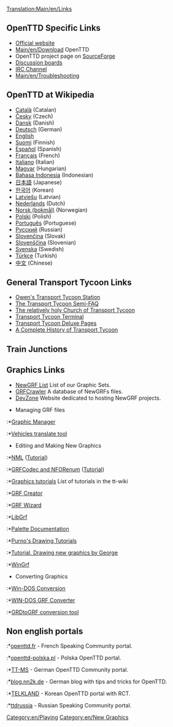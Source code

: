 [[Translation:Main/en/Links]]{{en/-}}{{en/Table of contents}}

==OpenTTD Specific Links==
*[http://www.openttd.org Official website]
*[[Main/en/Download]] OpenTTD
*OpenTTD project page on [http://sourceforge.net/projects/openttd SourceForge]
*[http://www.tt-forums.net/viewforum.php?f=55 Discussion boards]
*[irc://irc.oftc.net/openttd IRC Channel]
*[[Main/en/Troubleshooting]]

==OpenTTD at Wikipedia==
*[http://ca.wikipedia.org/wiki/OpenTTD Català] (Catalan)
*[http://cs.wikipedia.org/wiki/OpenTTD Česky] (Czech)
*[http://da.wikipedia.org/wiki/OpenTTD Dansk] (Danish)
*[http://de.wikipedia.org/wiki/OpenTTD Deutsch] (German)
*[http://en.wikipedia.org/wiki/OpenTTD English]
*[http://fi.wikipedia.org/wiki/OpenTTD Suomi] (Finnish)
*[http://es.wikipedia.org/wiki/OpenTTD Español] (Spanish)
*[http://fr.wikipedia.org/wiki/OpenTTD Français] (French)
*[http://it.wikipedia.org/wiki/Transport_Tycoon Italiano] (Italian)
*[http://hu.wikipedia.org/wiki/OpenTTD Magyar] (Hungarian)
*[http://id.wikipedia.org/wiki/OpenTTD Bahasa Indonesia] (Indonesian)
*[http://ja.wikipedia.org/wiki/OpenTTD 日本語] (Japanese)
*[http://ko.wikipedia.org/wiki/OpenTTD 한국어] (Korean)
*[http://lv.wikipedia.org/wiki/OpenTTD Latviešu] (Latvian)
*[http://nl.wikipedia.org/wiki/OpenTTD Nederlands] (Dutch)
*[http://no.wikipedia.org/wiki/OpenTTD Norsk (bokmål)] (Norwegian)
*[http://pl.wikipedia.org/wiki/OpenTTD Polski] (Polish)
*[http://pt.wikipedia.org/wiki/OpenTTD Português] (Portuguese)
*[http://ru.wikipedia.org/wiki/OpenTTD Русский] (Russian)
*[http://sk.wikipedia.org/wiki/OpenTTD Slovenčina] (Slovak)
*[http://sl.wikipedia.org/wiki/OpenTTD Slovenščina] (Slovenian)
*[http://sv.wikipedia.org/wiki/OpenTTD Svenska] (Swedish)
*[http://tr.wikipedia.org/wiki/OpenTTD Türkçe] (Turkish)
*[http://zh.wikipedia.org/wiki/OpenTTD 中文] (Chinese)

==General Transport Tycoon Links==
*[http://www.transporttycoon.net/ Owen's Transport Tycoon Station]
*[http://i-want-a-website.com/about-tt/ The Transport Tycoon Semi-FAQ]
*[http://www.nylon.net/ttd/index.html The relatively holy Church of Transport Tycoon]
*[http://www.tt-terminal.co.uk Transport Tycoon Terminal]
*[http://www.tycoongames.net/ttdpages.html Transport Tycoon Deluxe Pages]
*[http://www.squidoo.com/history-of-transport-tycoon/ A Complete History of Transport Tycoon]

== Train Junctions ==
{{:Links/Train_Junctions}}

==Graphics Links==
* [[Main/en/NewGRF List|NewGRF List]] List of our Graphic Sets.
* [http://grfcrawler.tt-forums.net/ GRFCrawler] A database of NewGRFs files.
* [http://dev.openttdcoop.org/ DevZone] Website dedicated to hosting NewGRF projects.

*Managing GRF files
:*[http://ttdpatch.de.vu Graphic Manager]
:*[http://www.antp.be/ttd/ Vehicles translate tool]

*Editing and Making New Graphics
:*[http://dev.openttdcoop.org/projects/nml NML] ([http://www.tt-wiki.net/wiki/NMLTutorial Tutorial])
:*[http://dev.openttdcoop.org/projects/grfcodec/ GRFCodec and NFORenum] ([http://www.tt-wiki.net/wiki/NFOTutorial Tutorial])
:*[http://www.tt-wiki.net/wiki/GraphicsTutorial Graphics tutorials] List of tutorials in the tt-wiki
:*[http://www.tt-forums.net/viewtopic.php?t=6326 GRF Creator]
:*[http://www.andreszsogon.com/grf-wizard/ GRF Wizard]
:*[http://www.tt-forums.net/viewtopic.php?t=4968 LibGrf]
:*[http://newgrf-specs.tt-wiki.net/wiki/PalettesAndCoordinates#Palettes Palette Documentation]
:*[http://users.tt-forums.net/purno/PDT/ Purno's Drawing Tutorials]
:*[http://www.tt-wiki.net/wiki/DrawingSprites Tutorial. Drawing new graphics by George]
:*[http://ade.se/projects/wingrf/wingrf.zip WinGrf]

*Converting Graphics
:*[http://www.tt-forums.net/viewtopic.php?t=4447 Win-DOS Conversion]
:*[http://www.tt-forums.net/viewtopic.php?p=236890#236890 WIN-DOS GRF Converter]
:*[http://www.tt-forums.net/viewtopic.php?t=5226 GRDtoGRF conversion tool]

==Non english portals==
:*[http://www.openttd.fr openttd.fr] - French Speaking Community portal.
:*[http://www.openttd-polska.pl openttd-polska.pl] - Polska OpenTTD portal.
:*[http://www.tt-ms.de TT-MS] - German OpenTTD Community portal.
:*[http://www.blog.nn2k.de/spieletipps/openttd/ blog.nn2k.de] - German blog with tips and tricks for OpenTTD.
:*[http://www.korct.com TELKLAND] - Korean OpenTTD portal with RCT.
:*[http://forums.ttdrussia.net ttdrussia] - Russian Speaking Community portal.

[[Category:en/Playing]]
[[Category:en/New Graphics]]